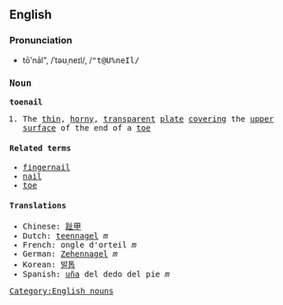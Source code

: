 ==English==
===Pronunciation===
*tō'nāl", /ˈtəʊˌneɪl/, /<tt>"t@U%neIl<tt>/
===Noun===
'''toenail'''
# The [[thin]], [[horny]], [[transparent]] [[plate]] [[covering]] the [[upper]] [[surface]] of the end of a [[toe]]

====Related terms====
*[[fingernail]]
*[[nail]]
*[[toe]]

====Translations====
*Chinese: [[趾甲]]
*Dutch: [[teennagel]] ''m''
*French: ongle d'orteil ''m''<!-- wikify as a unit only if idiomatic -->
*German: [[Zehennagel]] ''m''
*Korean: [[발톱]]
*Spanish: [[uña]] del dedo del pie ''m''<!-- not idiomatic hence not wikified whole -->
[[Category:English nouns]]